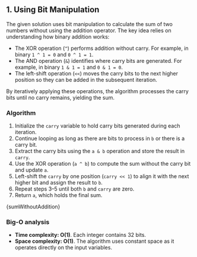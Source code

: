 

## 1. Using Bit Manipulation

The given solution uses bit manipulation to calculate the sum of two numbers without using the addition operator. The key idea relies on understanding how binary addition works:

- The XOR operation (`^`) performs addition without carry. For example, in binary `1 ^ 1 = 0` and `0 ^ 1 = 1`.
- The AND operation (`&`) identifies where carry bits are generated. For example, in binary `1 & 1 = 1` and `0 & 1 = 0`.
- The left-shift operation (`<<`) moves the carry bits to the next higher position so they can be added in the subsequent iteration.

By iteratively applying these operations, the algorithm processes the carry bits until no carry remains, yielding the sum.

### Algorithm

1. Initialize the `carry` variable to hold carry bits generated during each iteration.
2. Continue looping as long as there are bits to process in `b` or there is a carry bit.
3. Extract the carry bits using the `a & b` operation and store the result in `carry`.
4. Use the XOR operation (`a ^ b`) to compute the sum without the carry bit and update `a`.
5. Left-shift the `carry` by one position (`carry << 1`) to align it with the next higher bit and assign the result to `b`.
6. Repeat steps 3–5 until both `b` and `carry` are zero.
7. Return `a`, which holds the final sum.

<MDXCodeBlock>{sumWithoutAddition}</MDXCodeBlock>

### Big-O analysis

- **Time complexity: O(1)**. Each integer contains 32 bits.
- **Space complexity: O(1)**. The algorithm uses constant space as it operates directly on the input variables.
